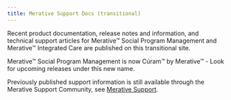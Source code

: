 ```yaml
---
title: Merative Support Docs (transitional)
---
```

Recent product documentation, release notes and information, and technical support articles for Merative™ Social Program Management and Merative™ Integrated Care are published on this transitional site.

<InlineNotification>
   Merative™ Social Program Management is now Cúram™ by Merative™ - Look for upcoming releases under this new name.

</InlineNotification>

Previously published support information is still available through the Merative Support Community, see [Merative Support](https://www.merative.com/support/spm).

<!-- <Row className="resource-card-group">
<Column colMd={4} colLg={4} noGutterSm>

<ResourceCard
    color="dark"
    title="Curam Social Program Management"
    subTitle="Product"
    actionIcon="arrowRight"
    href="/spm">

</ResourceCard>

</Column>
<Column colMd={4} colLg={4} noGutterSm>

<ResourceCard
    color="dark"
    title="Watson Care Manager"
    subTitle="Product"
    actionIcon="arrowRight"
    href="/wcm">

</ResourceCard>

</Column>
</Row> -->
